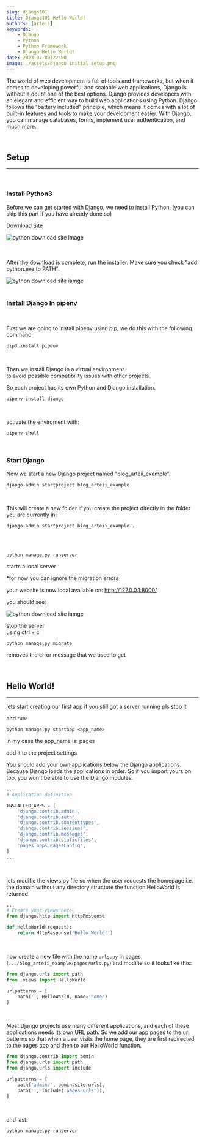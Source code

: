 ```yaml
---
slug: django101
title: Django101 Hello World!
authors: [arteii]
keywords: 
    - Django 
    - Python 
    - Python Framework 
    - Django Hello World!
date: 2023-07-09T22:00
image: ./assets/django_initial_setup.png
---
```



The world of web development is full of tools and frameworks, but when it comes to developing powerful and scalable web applications,
Django is without a doubt one of the best options.
Django provides developers with an elegant and efficient way to build web applications using Python.
Django follows the "battery included" principle,
which means it comes with a lot of built-in features and tools to make your development easier.
With Django, you can manage databases, forms, implement user authentication, and much more.

<!--truncate-->
 >
<br />

## Setup

---

<br />

### Install Python3

Before we can get started with Django, we need to install Python.
(you can skip this part if you have already done so)

[Download Site](https://www.python.org/downloads/)

<img src={python_download_site} width={450} alt="python download site image" />

<br />
<br />
<br />

After the download is complete, run the installer. Make sure you check "add python.exe to PATH".

<img src={python_installer_path} width={450} alt="python download site iamge" />

<br />
<br />

### Install Django In pipenv

<br />

First we are going to install pipenv using pip, we do this with the following command

```
pip3 install pipenv
```

<br />

Then we install Django in a virtual environment.<br />
to avoid possible compatibility issues with other projects.

So each project has its own Python and Django installation.

```
pipenv install django
```

<br />

activate the enviroment with:

```
pipenv shell
```

<br />

### Start Django

Now we start a new Django project named "blog_arteii_example".

```
django-admin startproject blog_arteii_example
```

<br />

This will create a new folder if you create the project directly in the folder you are currently in:

```
django-admin startproject blog_arteii_example .
```

<br />
<br />

```
python manage.py runserver
```

starts a local server

\*for now you can ignore the migration errors

your website is now local available on:
http://127.0.0.1:8000/

you should see:

<img src={django_initial_setup} width={550} alt="python download site iamge" />

stop the server<br />
using ctrl + c

```
python manage.py migrate
```

removes the error message that we used to get

<br />

## Hello World!

---

lets start creating our first app
if you still got a server running pls stop it

and run:

```
python manage.py startapp <app_name>
```

in my case the app_name is: pages

add it to the project settings

You should add your own applications below the Django applications.
Because Django loads the applications in order.
So if you import yours on top, you won't be able to use the Django modules.

```py title=".../blog_arteii_example/blog_arteii_example/settings.py" {11}
...
# Application definition

INSTALLED_APPS = [
    'django.contrib.admin',
    'django.contrib.auth',
    'django.contrib.contenttypes',
    'django.contrib.sessions',
    'django.contrib.messages',
    'django.contrib.staticfiles',
    'pages.apps.PagesConfig',
]
...
```

<br />

lets modifie the views.py file
so when the user requests the homepage i.e. the domain without any directory structure
the function HelloWorld is returned

```py title=".../blog_arteii_example/pages/views.py" {3-6}
...
# Create your views here.
from django.http import HttpResponse

def HelloWorld(request):
    return HttpResponse('Hello World!')
```

<br />

now create a new file with the name `urls.py` in pages (`.../blog_arteii_example/pages/urls.py`)
and modifie so it looks like this:

```py title=".../blog_arteii_example/pages/urls.py" {1-6}
from django.urls import path
from .views import HelloWorld

urlpatterns = [
    path('', HelloWorld, name='home')
]
```

<br />

Most Django projects use many different applications,
and each of these applications needs its own URL path.
So we add our app pages to the url patterns so that when a user visits the home page,
they are first redirected to the pages app and then to our HelloWorld function.

```py title=".../blog_arteii_example/blog_arteii_example/urls.py" {3,7}
from django.contrib import admin
from django.urls import path
from django.urls import include

urlpatterns = [
    path('admin/', admin.site.urls),
    path('', include('pages.urls')),
]
```

<br />

and last:

```
python manage.py runserver
```
